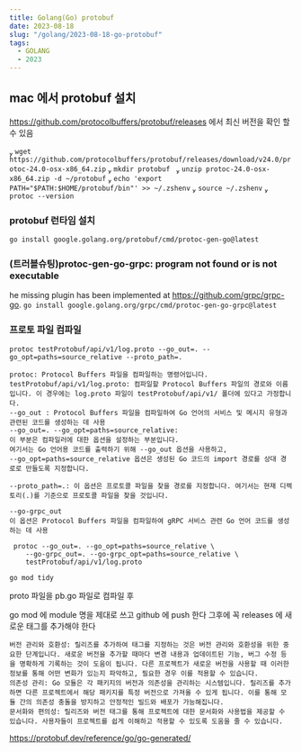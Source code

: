 ```yaml
---
title: Golang(Go) protobuf
date: 2023-08-18
slug: "/golang/2023-08-18-go-protobuf"
tags:
  - GOLANG
  - 2023
---
```



## mac 에서 protobuf 설치

https://github.com/protocolbuffers/protobuf/releases 에서 최신 버전을 확인 할 수 있음

  `wget https://github.com/protocolbuffers/protobuf/releases/download/v24.0/protoc-24.0-osx-x86_64.zip`
  `mkdir protobuf `
  `unzip protoc-24.0-osx-x86_64.zip -d ~/protobuf`
  `echo 'export PATH="$PATH:$HOME/protobuf/bin"' >> ~/.zshenv`
  `source ~/.zshenv`
  `protoc --version`


### protobuf 런타임 설치
`go install google.golang.org/protobuf/cmd/protoc-gen-go@latest`
### (트러블슈팅)protoc-gen-go-grpc: program not found or is not executable
he missing plugin has been implemented at https://github.com/grpc/grpc-go.
`go install google.golang.org/grpc/cmd/protoc-gen-go-grpc@latest`

### 프로토 파일 컴파일
`protoc testProtobuf/api/v1/log.proto --go_out=. --go_opt=paths=source_relative --proto_path=.`

```
protoc: Protocol Buffers 파일을 컴파일하는 명령어입니다.
testProtobuf/api/v1/log.proto: 컴파일할 Protocol Buffers 파일의 경로와 이름입니다. 이 경우에는 log.proto 파일이 testProtobuf/api/v1/ 폴더에 있다고 가정합니다.
--go_out : Protocol Buffers 파일을 컴파일하여 Go 언어의 서비스 및 메시지 유형과 관련된 코드를 생성하는 데 사용
--go_out=. --go_opt=paths=source_relative:
이 부분은 컴파일러에 대한 옵션을 설정하는 부분입니다.
여기서는 Go 언어용 코드를 출력하기 위해 --go_out 옵션을 사용하고,
--go_opt=paths=source_relative 옵션은 생성된 Go 코드의 import 경로를 상대 경로로 만들도록 지정합니다.

--proto_path=.: 이 옵션은 프로토콜 파일을 찾을 경로를 지정합니다. 여기서는 현재 디렉토리(.)를 기준으로 프로토콜 파일을 찾을 것입니다.
```

```
--go-grpc_out
이 옵션은 Protocol Buffers 파일을 컴파일하여 gRPC 서비스 관련 Go 언어 코드를 생성하는 데 사용
```
```
 protoc --go_out=. --go_opt=paths=source_relative \
    --go-grpc_out=. --go-grpc_opt=paths=source_relative \
    testProtobuf/api/v1/log.proto
```

`go mod tidy`


proto 파일을 pb.go 파일로 컴파일 후

go mod 에 module 명을 제대로 쓰고 github 에 push 한다
그후에 꼭 releases 에 새로운 태그를 추가해야 한다
```
버전 관리와 호환성: 릴리즈를 추가하여 태그를 지정하는 것은 버전 관리와 호환성을 위한 중요한 단계입니다. 새로운 버전을 추가할 때마다 변경 내용과 업데이트된 기능, 버그 수정 등을 명확하게 기록하는 것이 도움이 됩니다. 다른 프로젝트가 새로운 버전을 사용할 때 이러한 정보를 통해 어떤 변화가 있는지 파악하고, 필요한 경우 이를 적용할 수 있습니다.
의존성 관리: Go 모듈은 각 패키지의 버전과 의존성을 관리하는 시스템입니다. 릴리즈를 추가하면 다른 프로젝트에서 해당 패키지를 특정 버전으로 가져올 수 있게 됩니다. 이를 통해 모듈 간의 의존성 충돌을 방지하고 안정적인 빌드와 배포가 가능해집니다.
문서화와 편의성: 릴리즈와 버전 태그를 통해 프로젝트에 대한 문서화와 사용법을 제공할 수 있습니다. 사용자들이 프로젝트를 쉽게 이해하고 적용할 수 있도록 도움을 줄 수 있습니다.
```
https://protobuf.dev/reference/go/go-generated/
